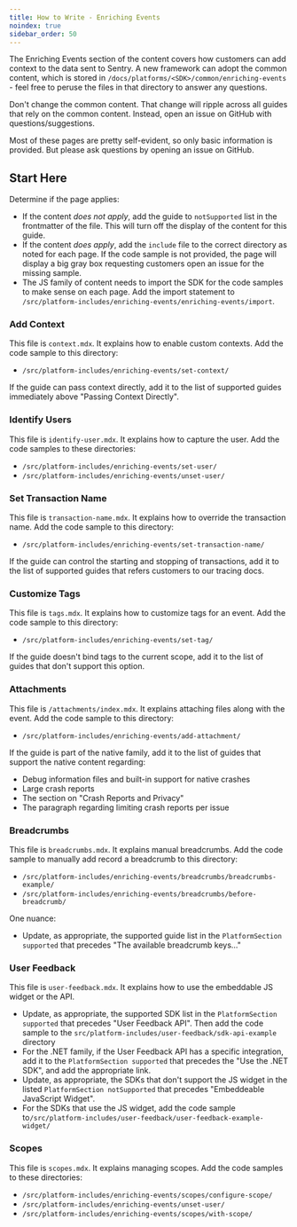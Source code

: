 ```yaml
---
title: How to Write - Enriching Events
noindex: true
sidebar_order: 50
---
```


The Enriching Events section of the content covers how customers can add context to the data sent to Sentry. A new framework can adopt the common content, which is stored in `/docs/platforms/<SDK>/common/enriching-events` - feel free to peruse the files in that directory to answer any questions.

<Alert >

Don't change the common content. That change will ripple across all guides that rely on the common content. Instead, open an issue on GitHub with questions/suggestions.

</Alert >

Most of these pages are pretty self-evident, so only basic information is provided. But please ask questions by opening an issue on GitHub.

## Start Here

Determine if the page applies:

- If the content _does not apply_, add the guide to `notSupported` list in the frontmatter of the file. This will turn off the display of the content for this guide.
- If the content _does apply_, add the `include` file to the correct directory as noted for each page. If the code sample is not provided, the page will display a big gray box requesting customers open an issue for the missing sample.
- The JS family of content needs to import the SDK for the code samples to make sense on each page. Add the import statement to `/src/platform-includes/enriching-events/enriching-events/import`.

### Add Context

This file is `context.mdx`. It explains how to enable custom contexts. Add the code sample to this directory:

- `/src/platform-includes/enriching-events/set-context/`

If the guide can pass context directly, add it to the list of supported guides immediately above "Passing Context Directly".

### Identify Users

This file is `identify-user.mdx`. It explains how to capture the user. Add the code samples to these directories:

- `/src/platform-includes/enriching-events/set-user/`
- `/src/platform-includes/enriching-events/unset-user/`

### Set Transaction Name

This file is `transaction-name.mdx`. It explains how to override the transaction name. Add the code sample to this directory:

- `/src/platform-includes/enriching-events/set-transaction-name/`

If the guide can control the starting and stopping of transactions, add it to the list of supported guides that refers customers to our tracing docs.

### Customize Tags

This file is `tags.mdx`. It explains how to customize tags for an event. Add the code sample to this directory:

- `/src/platform-includes/enriching-events/set-tag/`

If the guide doesn't bind tags to the current scope, add it to the list of guides that don't support this option.

### Attachments

This file is `/attachments/index.mdx`. It explains attaching files along with the event. Add the code sample to this directory:

- `/src/platform-includes/enriching-events/add-attachment/`

If the guide is part of the native family, add it to the list of guides that support the native content regarding:

- Debug information files and built-in support for native crashes
- Large crash reports
- The section on "Crash Reports and Privacy"
- The paragraph regarding limiting crash reports per issue

### Breadcrumbs

This file is `breadcrumbs.mdx`. It explains manual breadcrumbs. Add the code sample to manually add record a breadcrumb to this directory:

- `/src/platform-includes/enriching-events/breadcrumbs/breadcrumbs-example/`
- `/src/platform-includes/enriching-events/breadcrumbs/before-breadcrumb/`

One nuance:

- Update, as appropriate, the supported guide list in the `PlatformSection supported` that precedes "The available breadcrumb keys..."

### User Feedback

This file is `user-feedback.mdx`. It explains how to use the embeddable JS widget or the API.

- Update, as appropriate, the supported SDK list in the `PlatformSection supported` that precedes "User Feedback API".
  Then add the code sample to the `src/platform-includes/user-feedback/sdk-api-example` directory
- For the .NET family, if the User Feedback API has a specific integration, add it to the `PlatformSection supported` that precedes the "Use the .NET SDK", and add the appropriate link.
- Update, as appropriate, the SDKs that don't support the JS widget in the listed `PlatformSection notSupported` that precedes "Embeddeable JavaScript Widget".
- For the SDKs that use the JS widget, add the code sample to`/src/platform-includes/user-feedback/user-feedback-example-widget/`

### Scopes

This file is `scopes.mdx`. It explains managing scopes. Add the code samples to these directories:

- `/src/platform-includes/enriching-events/scopes/configure-scope/`
- `/src/platform-includes/enriching-events/unset-user/`
- `/src/platform-includes/enriching-events/scopes/with-scope/`
